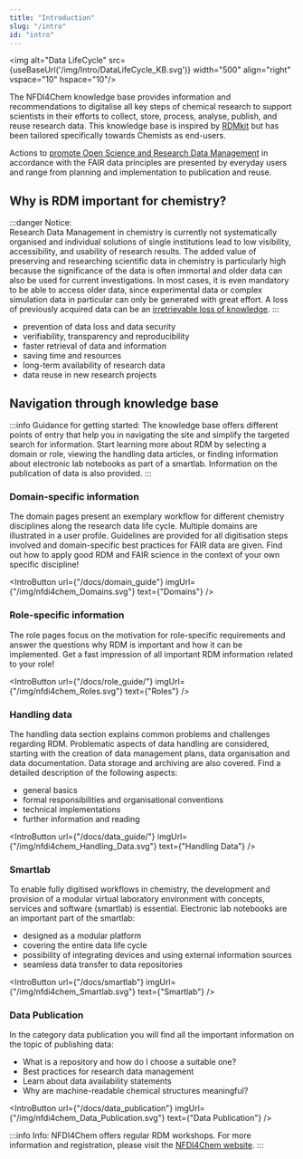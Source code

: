 ```yaml
---
title: "Introduction"
slug: "/intro"
id: "intro"
---
```




<img alt="Data LifeCycle" src={useBaseUrl('/img/Intro/DataLifeCycle_KB.svg')} width="500" align="right" vspace="10" hspace="10"/>

The NFDI4Chem knowledge base provides information and recommendations to digitalise all key steps of chemical research to support scientists in their efforts to collect, store, process, analyse, publish, and reuse research data. This knowledge base is inspired by [RDMkit](https://rdmkit.elixir-europe.org/index.html) but has been tailored specifically towards Chemists as end-users.

Actions to [promote Open Science and Research Data Management](https://riojournal.com/article/55852/) in accordance with the FAIR data principles are presented by everyday users and range from planning and implementation to publication and reuse.


## Why is RDM important for chemistry?

:::danger Notice:                                
Research Data Management in chemistry is currently not systematically organised and individual solutions of single institutions lead to low visibility, accessibility, and usability of research results. The added value of preserving and researching scientific data in chemistry is particularly high because the significance of the data is often immortal and older data can also be used for current investigations. In most cases, it is even mandatory to be able to access older data, since experimental data or complex simulation data in particular can only be generated with great effort. A loss of previously acquired data can be an [irretrievable loss of knowledge](https://riojournal.com/article/55852/).
:::

- prevention of data loss and data security
- verifiability, transparency and reproducibility
- faster retrieval of data and information
- saving time and resources
- long-term availability of research data 
- data reuse in new research projects

## Navigation through knowledge base

:::info Guidance for getting started:
The knowledge base offers different points of entry that help you in navigating the site and simplify the targeted search for information. Start learning more about RDM by selecting a domain or role, viewing the handling data articles, or finding information about electronic lab notebooks as part of a smartlab. Information on the publication of data is also provided.
:::


### Domain-specific information

The domain pages present an exemplary workflow for different chemistry disciplines along the research data life cycle. Multiple domains are illustrated in a user profile. Guidelines are provided for all digitisation steps involved and domain-specific best practices for FAIR data are given. Find out how to apply good RDM and FAIR science in the context of your own specific discipline!

<IntroButton url={"/docs/domain_guide"} imgUrl={"/img/nfdi4chem_Domains.svg"} text={"Domains"} />


### Role-specific information

The role pages focus on the motivation for role-specific requirements and answer the questions why RDM is important and how it can be implemented. Get a fast impression of all important RDM information related to your role!

<IntroButton url={"/docs/role_guide/"} imgUrl={"/img/nfdi4chem_Roles.svg"} text={"Roles"} />


### Handling data

The handling data section explains common problems and challenges regarding RDM. Problematic aspects of data handling are considered, starting with the creation of data management plans, data organisation and data documentation. Data storage and archiving are also covered. Find a detailed description of the following aspects:

- general basics
- formal responsibilities and organisational conventions
- technical implementations
- further information and reading 

<IntroButton url={"/docs/data_guide/"} imgUrl={"/img/nfdi4chem_Handling_Data.svg"} text={"Handling Data"} />


### Smartlab

To enable fully digitised workflows in chemistry, the development and provision of a modular virtual laboratory environment with concepts, services and software (smartlab) is essential. Electronic lab notebooks are an important part of the smartlab:

- designed as a modular platform
- covering the entire data life cycle
- possibility of integrating devices and using external information sources 
- seamless data transfer to data repositories

<IntroButton url={"/docs/smartlab"} imgUrl={"/img/nfdi4chem_Smartlab.svg"} text={"Smartlab"} />


### Data Publication

In the category data publication you will find all the important information on the topic of publishing data:

- What is a repository and how do I choose a suitable one?
- Best practices for research data management 
- Learn about data availability statements
- Why are machine-readable chemical structures meaningful?

<IntroButton url={"/docs/data_publication"} imgUrl={"/img/nfdi4chem_Data_Publication.svg"} text={"Data Publication"} />


:::info Info: 
NFDI4Chem offers regular RDM workshops. For more information and registration, please visit the [NFDI4Chem website](https://www.nfdi4chem.de/index.php/event/workshop-fair-research-data-management-basics-for-chemists/).
:::
